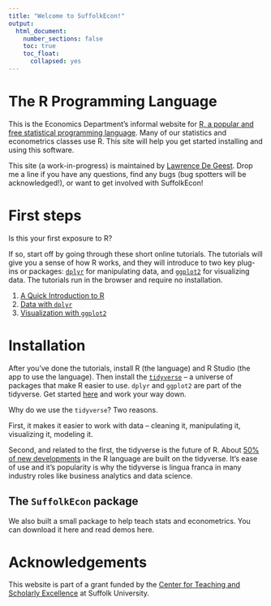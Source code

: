 ```yaml
---
title: "Welcome to SuffolkEcon!"
output:
  html_document:
    number_sections: false
    toc: true
    toc_float: 
      collapsed: yes
---
```


# The R Programming Language

This is the Economics Department's informal website for [R, a popular and free statistical programming language](https://en.wikipedia.org/wiki/R_(programming_language)). Many of our statistics and econometrics classes use R. This site will help you get started installing and using this software. 

This site (a work-in-progress) is maintained by [Lawrence De Geest](https://lrdegeest.github.io/). Drop me a line if you have any questions, find any bugs (bug spotters will be acknowledged!), or want to get involved with SuffolkEcon!

# First steps

Is this your first exposure to R? 

If so, start off by going through these short online tutorials. The tutorials will give you a sense of how R works, and they will introduce to two key plug-ins or packages: [`dplyr`](https://dplyr.tidyverse.org/) for manipulating data, and [`ggplot2`](https://ggplot2.tidyverse.org/) for visualizing data. The tutorials run in the browser and require no installation. 

1. [A Quick Introduction to R](https://lrdegeest.shinyapps.io/intro-r/)
2. [Data with `dplyr`](https://lrdegeest.shinyapps.io/dplyr/)
3. [Visualization with `ggplot2`](https://lrdegeest.shinyapps.io/ggplot2/)

# Installation

After you've done the tutorials, install R (the language) and R Studio (the app to use the language). Then install the [`tidyverse`](https://www.tidyverse.org/) -- a universe of packages that make R easier to use. `dplyr` and `ggplot2` are part of the tidyverse. Get started [here]() and work your way down.

Why do we use the `tidyverse`? Two reasons.

First, it makes it easier to work with data -- cleaning it, manipulating it, visualizing it, modeling it. 

Second, and related to the first, the tidyverse is the future of R. About [50% of new developments](https://lrdegeest.github.io/blog/totalverse) in the R language are built on the tidyverse. It's ease of use and it's popularity is why the tidyverse is lingua franca in many industry roles like business analytics and data science. 

## The `SuffolkEcon` package

We also built a small package to help teach stats and econometrics. You can download it here and read demos here. 

# Acknowledgements

This website is part of a grant funded by the [Center for Teaching and Scholarly Excellence](https://www.suffolk.edu/academics/research-at-suffolk/center-for-teaching-scholarly-excellence) at Suffolk University.